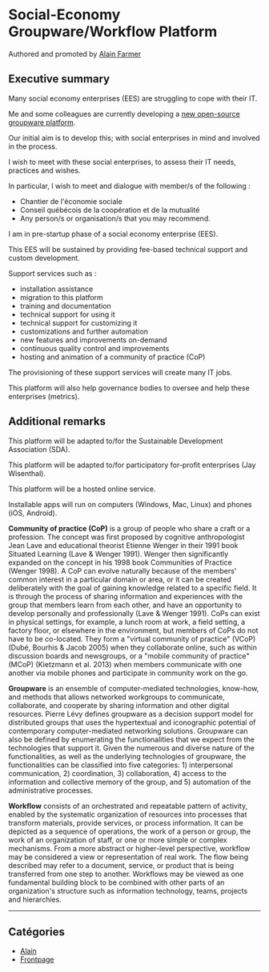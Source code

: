 # Social-Economy Groupware/Workflow Platform

Authored and promoted by [Alain Farmer](/custom/about-alain-waglo)

## Executive summary

Many social economy enterprises (EES) are struggling to cope with their IT.

Me and some colleagues are currently developing a [new open-source groupware platform](https://github.com/millette/tournemain/).

Our initial aim is to develop this; with social enterprises in mind and involved in the process.

I wish to meet with these social enterprises, to assess their IT needs, practices and wishes.

In particular, I wish to meet and dialogue with member/s of the following :

- Chantier de l'économie sociale
- Conseil québécois de la coopération et de la mutualité
- Any person/s or organisation/s that you may recommend.

I am in pre-startup phase of a social economy enterprise (EES).

This EES will be sustained by providing fee-based technical support and custom development.

Support services such as :

- installation assistance
- migration to this platform
- training and documentation
- technical support for using it
- technical support for customizing it
- customizations and further automation
- new features and improvements on-demand
- continuous quality control and improvements
- hosting and animation of a community of practice (CoP)

The provisioning of these support services will create many IT jobs.

This platform will also help governance bodies to oversee and help these enterprises (metrics).

## Additional remarks

This platform will be adapted to/for the Sustainable Development Association (SDA).

This platform will be adapted to/for participatory for-profit enterprises (Jay Wisenthal).

This platform will be a hosted online service.

Installable apps will run on computers (Windows, Mac, Linux) and phones (iOS, Android).

**Community of practice (CoP)** is a group of people who share a craft or a profession. The concept was first proposed by cognitive anthropologist Jean Lave and educational theorist Etienne Wenger in their 1991 book Situated Learning (Lave & Wenger 1991). Wenger then significantly expanded on the concept in his 1998 book Communities of Practice (Wenger 1998). A CoP can evolve naturally because of the members' common interest in a particular domain or area, or it can be created deliberately with the goal of gaining knowledge related to a specific field. It is through the process of sharing information and experiences with the group that members learn from each other, and have an opportunity to develop personally and professionally (Lave & Wenger 1991). CoPs can exist in physical settings, for example, a lunch room at work, a field setting, a factory floor, or elsewhere in the environment, but members of CoPs do not have to be co-located. They form a "virtual community of practice" (VCoP) (Dubé, Bourhis & Jacob 2005) when they collaborate online, such as within discussion boards and newsgroups, or a "mobile community of practice" (MCoP) (Kietzmann et al. 2013) when members communicate with one another via mobile phones and participate in community work on the go.

**Groupware** is an ensemble of computer-mediated technologies, know-how, and methods that allows networked workgroups to communicate, collaborate, and cooperate by sharing information and other digital resources. Pierre Lévy defines groupware as a decision support model for distributed groups that uses the hypertextual and iconographic potential of contemporary computer-mediated networking solutions. Groupware can also be defined by enumerating the functionalities that we expect from the technologies that support it. Given the numerous and diverse nature of the functionalities, as well as the underlying technologies of groupware, the functionalities can be classified into five categories: 1) interpersonal communication, 2) coordination, 3) collaboration, 4) access to the information and collective memory of the group, and 5) automation of the administrative processes.

**Workflow** consists of an orchestrated and repeatable pattern of activity, enabled by the systematic organization of resources into processes that transform materials, provide services, or process information. It can be depicted as a sequence of operations, the work of a person or group, the work of an organization of staff, or one or more simple or complex mechanisms. From a more abstract or higher-level perspective, workflow may be considered a view or representation of real work. The flow being described may refer to a document, service, or product that is being transferred from one step to another. Workflows may be viewed as one fundamental building block to be combined with other parts of an organization's structure such as information technology, teams, projects and hierarchies.

---

## Catégories

- [Alain](/custom/cat-alain)
- [Frontpage](/custom/frontpages)
